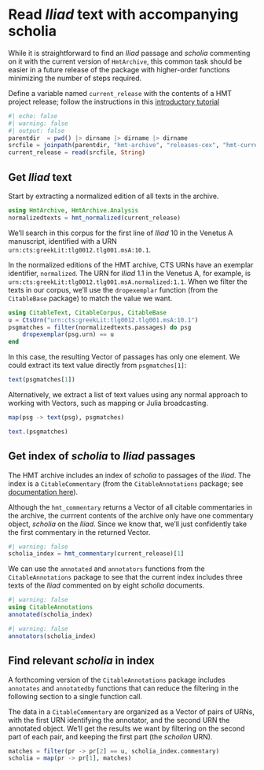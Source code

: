 # Read *Iliad* text with accompanying scholia

::: {.callout-note title="This should be easier"}
While it is straightforward to find an *Iliad* passage and *scholia* commenting on it with the current version of `HmtArchive`, this common task should be easier in a future release of the package with higher-order functions minimizing the number of steps required.
:::


::: {.callout-tip title="Follow along"}
Define a variable named `current_release` with the contents of a HMT project release; follow the instructions in this [introductory tutorial](../tutorials/analyze.qmd)
:::


```julia
#| echo: false
#| warning: false
#| output: false
parentdir  = pwd() |> dirname |> dirname |> dirname
srcfile = joinpath(parentdir, "hmt-archive", "releases-cex", "hmt-current.cex")
current_release = read(srcfile, String)
```


## Get *Iliad* text

Start by extracting a normalized edition of all texts in the archive.

```julia
using HmtArchive, HmtArchive.Analysis
normalizedtexts = hmt_normalized(current_release)
```

We'll search in this corpus for the first line of *Iliad* 10 in the Venetus A manuscript, identified with a URN `urn:cts:greekLit:tlg0012.tlg001.msA:10.1`.

In the normalized editions of the HMT archive, CTS URNs have an exemplar identifier, `normalized`. The URN for *Iliad* 1.1 in the Venetus A, for example, is `urn:cts:greekLit:tlg0012.tlg001.msA.normalized:1.1`.  When we filter the texts in our corpus, we'll use the `dropexemplar` function (from the `CitableBase` package) to match the value we want.

```julia
using CitableText, CitableCorpus, CitableBase
u = CtsUrn("urn:cts:greekLit:tlg0012.tlg001.msA:10.1")
psgmatches = filter(normalizedtexts.passages) do psg
    dropexemplar(psg.urn) == u
end
```

In this case, the resulting Vector of passages has only one element. We could extract its text value directly from `psgmatches[1]`:

```julia
text(psgmatches[1])
```

Alternatively, we extract a list of text values using any normal approach to working with Vectors, such as mapping or Julia broadcasting.


```julia
map(psg -> text(psg), psgmatches)
```

```julia
text.(psgmatches)
```

## Get index of *scholia* to *Iliad* passages

The HMT archive includes an index of *scholia* to passages of the *Iliad*. The index is a `CitableCommentary` (from the `CitableAnnotations` package; see [documentation here](https://neelsmith.quarto.pub/citableannotations/)).


Although the `hmt_commentary` returns a Vector of all citable commentaries in the archive, the currrent contents of the archive only have one commentary object, *scholia* on the *Iliad*. Since we know that, we'll just confidently take the first commentary in the returned Vector.

```julia
#| warning: false
scholia_index = hmt_commentary(current_release)[1]
```

We can use the  `annotated` and `annotators` functions from the `CitableAnnotations` package to see that the current index includes three texts of the *Iliad* commented on by eight *scholia* documents.

```julia
#| warning: false
using CitableAnnotations
annotated(scholia_index)
```

```julia
#| warning: false
annotators(scholia_index)
```


## Find relevant *scholia* in index


::: {.callout-note title="This will soon be easier"}
A forthcoming version of the `CitableAnnotations` package includes `annotates` and `annotatedby` functions that can reduce the filtering in the following section to a single function call. 
:::


The data in a `CitableCommentary` are organized as a Vector of pairs of URNs, with the first URN identifying the annotator, and the second URN the annotated object. We'll get the results we want by filtering on the second part of each pair, and keeping the first part (the *scholion* URN).

```julia
matches = filter(pr -> pr[2] == u, scholia_index.commentary) 
scholia = map(pr -> pr[1], matches)
```
